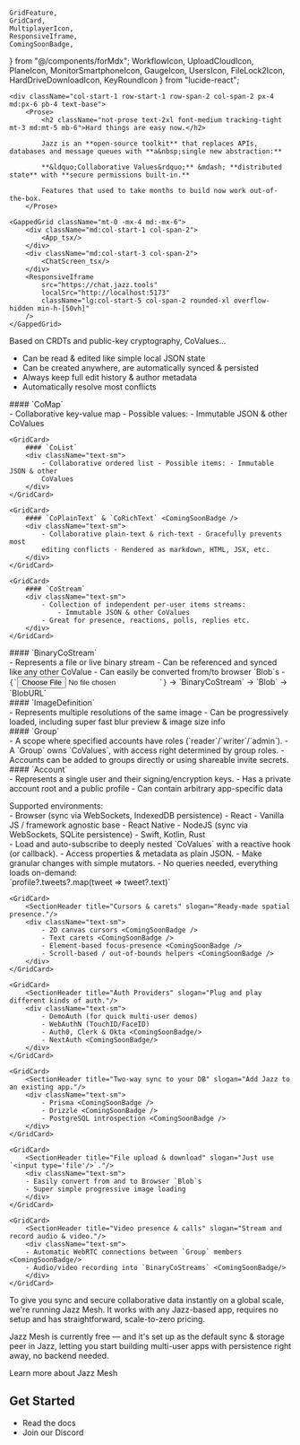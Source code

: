     GridFeature,
    GridCard,
    MultiplayerIcon,
    ResponsiveIframe,
    ComingSoonBadge,
} from "@/components/forMdx";
    WorkflowIcon,
    UploadCloudIcon,
    PlaneIcon,
    MonitorSmartphoneIcon,
    GaugeIcon,
    UsersIcon,
    FileLock2Icon,
    HardDriveDownloadIcon,
    KeyRoundIcon
} from "lucide-react";

<HeroHeader
    title="Instant sync."
    slogan="A new way to build apps with distributed state."
/>

<HairlineBleedGrid>
    <LabelledFeatureIcon label="Cross-device sync" icon={MonitorSmartphoneIcon} />
    <LabelledFeatureIcon label="Real-time multiplayer" icon={MultiplayerIcon} />
    <LabelledFeatureIcon label="Team/social features" icon={UsersIcon} />
    <LabelledFeatureIcon label="Built-in permissions" icon={FileLock2Icon} />
    <LabelledFeatureIcon label="Cloud sync & storage" icon={UploadCloudIcon} />
    <LabelledFeatureIcon label="On-device storage" icon={HardDriveDownloadIcon} />
    <LabelledFeatureIcon label="Instant UI updates" icon={GaugeIcon} />
    <LabelledFeatureIcon label="E2EE & signatures" icon={KeyRoundIcon} />

    <div className="col-start-1 row-start-1 row-span-2 col-span-2 px-4 md:px-6 pb-4 text-base">
        <Prose>
            <h2 className="not-prose text-2xl font-medium tracking-tight mt-3 md:mt-5 mb-6">Hard things are easy now.</h2>

            Jazz is an **open-source toolkit** that replaces APIs, databases and message queues with **a&nbsp;single new abstraction:**

            **&ldquo;Collaborative Values&rdquo;** &mdash; **distributed state** with **secure permissions built-in.**

            Features that used to take months to build now work out-of-the-box.
        </Prose>
</div>
</HairlineBleedGrid>

<div className="-mx-[calc(min(0,(100vw-95rem)/2))]">
    <SectionHeader title="First impressions..." slogan="A chat app in 84 lines of code."/>

    <GappedGrid className="mt-0 -mx-4 md:-mx-6">
        <div className="md:col-start-1 col-span-2">
            <App_tsx/>
        </div>
        <div className="md:col-start-3 col-span-2">
            <ChatScreen_tsx/>
        </div>
        <ResponsiveIframe
            src="https://chat.jazz.tools"
            localSrc="http://localhost:5173"
            className="lg:col-start-5 col-span-2 rounded-xl overflow-hidden min-h-[50vh]"
        />
    </GappedGrid>
</div>

<SectionHeader
    title="Collaborative Values"
    slogan="Your new building blocks."/>

<Prose>
Based on CRDTs and public-key cryptography, CoValues...

-   Can be read & edited like simple local JSON state
-   Can be created anywhere, are automatically synced & persisted
-   Always keep full edit history & author metadata
-   Automatically resolve most conflicts

</Prose>

<GappedGrid title="Bread-and-butter datastructures" className="grid-cols-2 lg:grid-cols-4">
    <GridCard>
        #### `CoMap`
        <div className="text-sm">
            - Collaborative key-value map - Possible values: - Immutable JSON &
            other CoValues
        </div>
    </GridCard>

    <GridCard>
        #### `CoList`
        <div className="text-sm">
            - Collaborative ordered list - Possible items: - Immutable JSON & other
            CoValues
        </div>
    </GridCard>

    <GridCard>
        #### `CoPlainText` & `CoRichText` <ComingSoonBadge />
        <div className="text-sm">
            - Collaborative plain-text & rich-text - Gracefully prevents most
            editing conflicts - Rendered as markdown, HTML, JSX, etc.
        </div>
    </GridCard>

    <GridCard>
        #### `CoStream`
        <div className="text-sm">
            - Collection of independent per-user items streams:
                - Immutable JSON & other CoValues
            - Great for presence, reactions, polls, replies etc.
        </div>
    </GridCard>
</GappedGrid>

<GappedGrid title="First-class files & binary data" className="grid-cols-2 lg:grid-cols-4">

<GridCard>
    #### `BinaryCoStream`
    <div className="text-sm">
        - Represents a file or live binary stream - Can be referenced and synced
        like any other CoValue - Can easily be converted from/to browser `Blob`s
        - <code>{`<input type="file"/>`}</code> -> `BinaryCoStream` -> `Blob` ->
        `BlobURL`
    </div>
</GridCard>

<GridCard>
    #### `ImageDefinition`
    <div className="text-sm">
        - Represents multiple resolutions of the same image - Can be
        progressively loaded, including super fast blur preview & image size
        info
    </div>
</GridCard>

</GappedGrid>

<GappedGrid title="Secure permissions, authorship & teams" className="grid-cols-2 lg:grid-cols-4">
    <GridCard>
        #### `Group`
        <div className="text-sm">
        - A scope where specified accounts have roles (`reader`/`writer`/`admin`).
        - A `Group` owns `CoValues`, with access right determined by group roles.
        - Accounts can be added to groups directly or using shareable invite secrets.
        </div>
    </GridCard>
    <GridCard>
        #### `Account`
        <div className="text-sm">
        - Represents a single user and their signing/encryption keys.
        - Has a private account root and a public profile
            - Can contain arbitrary app-specific data
        </div>
    </GridCard>
</GappedGrid>

<SectionHeader
    title="The Jazz Toolkit"
    slogan="A high-level toolkit for building apps around CoValues."/>

<Prose>
    Supported environments:
</Prose>
<SmallProse>
    <div className="text-sm">
        - Browser (sync via WebSockets, IndexedDB persistence)
            - React
            - Vanilla JS / framework agnostic base
        - React Native <ComingSoonBadge/>
        - NodeJS (sync via WebSockets, SQLite persistence) <ComingSoonBadge/>
        - Swift, Kotlin, Rust <ComingSoonBadge when="later"/>
    </div>
</SmallProse>

<GappedGrid>
    <GridCard>
        <SectionHeader title="Auto-sub" slogan="Let your UI drive data-syncing."/>
        <div className="text-sm">
            - Load and auto-subscribe to deeply nested `CoValues` with a reactive
            hook (or callback).
            - Access properties & metadata as plain JSON.
            - Make granular changes with simple mutators.
            - No queries needed, everything loads on-demand: <br />
            `profile?.tweets?.map(tweet => tweet?.text)`
        </div>
    </GridCard>

    <GridCard>
        <SectionHeader title="Cursors & carets" slogan="Ready-made spatial presence."/>
        <div className="text-sm">
            - 2D canvas cursors <ComingSoonBadge />
            - Text carets <ComingSoonBadge />
            - Element-based focus-presence <ComingSoonBadge />
            - Scroll-based / out-of-bounds helpers <ComingSoonBadge />
        </div>
    </GridCard>

    <GridCard>
        <SectionHeader title="Auth Providers" slogan="Plug and play different kinds of auth."/>
        <div className="text-sm">
            - DemoAuth (for quick multi-user demos)
            - WebAuthN (TouchID/FaceID)
            - Auth0, Clerk & Okta <ComingSoonBadge/>
            - NextAuth <ComingSoonBadge/>
        </div>
    </GridCard>

    <GridCard>
        <SectionHeader title="Two-way sync to your DB" slogan="Add Jazz to an existing app."/>
        <div className="text-sm">
            - Prisma <ComingSoonBadge />
            - Drizzle <ComingSoonBadge />
            - PostgreSQL introspection <ComingSoonBadge />
        </div>
    </GridCard>

    <GridCard>
        <SectionHeader title="File upload & download" slogan="Just use `<input type='file'/>`."/>
        <div className="text-sm">
        - Easily convert from and to Browser `Blob`s
        - Super simple progressive image loading
        </div>
    </GridCard>

    <GridCard>
        <SectionHeader title="Video presence & calls" slogan="Stream and record audio & video."/>
        <div className="text-sm">
        - Automatic WebRTC connections between `Group` members <ComingSoonBadge/>
        - Audio/video recording into `BinaryCoStreams` <ComingSoonBadge/>
        </div>
    </GridCard>
</GappedGrid>

<SectionHeader title="Jazz Mesh" slogan="Serverless sync & storage for Jazz apps"/>

To give you sync and secure collaborative data instantly on a global scale, we're running Jazz Mesh. It works with any Jazz-based app, requires no setup and has straightforward, scale-to-zero pricing.

Jazz Mesh is currently free &mdash; and it's set up as the default sync & storage peer in Jazz, letting you start building multi-user apps with persistence right away, no backend needed.

<Link href="/mesh" target="_blank">
    Learn more about Jazz Mesh
</Link>

## Get Started

-   <Link href="/docs" target="_blank">Read the docs</Link>
-   <Link href="https://discord.gg/utDMjHYg42" target="_blank">Join our Discord</Link>
